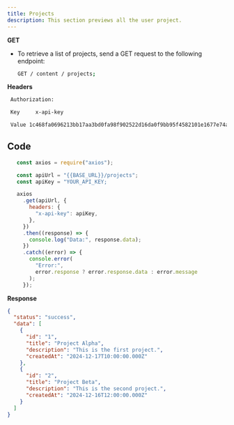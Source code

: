 ```yaml
---
title: Projects
description: This section previews all the user project.
---
```


**GET**

- To retrieve a list of projects, send a GET request to the following endpoint:

  ```bash
  GET / content / projects;
  ```

**Headers**

```bash
 Authorization:

 Key     x-api-key

 Value 1c468fa0696213bb17aa3bd0fa98f902522d16da0f9bb95f4582101e1677e74a
```

## Code

```js
   const axios = require("axios");

   const apiUrl = "{{BASE_URL}}/projects";
   const apiKey = "YOUR_API_KEY;

   axios
     .get(apiUrl, {
       headers: {
         "x-api-key": apiKey,
       },
     })
     .then((response) => {
       console.log("Data:", response.data);
     })
     .catch((error) => {
       console.error(
         "Error:",
         error.response ? error.response.data : error.message
       );
     });
```

**Response**

```json
{
  "status": "success",
  "data": [
    {
      "id": "1",
      "title": "Project Alpha",
      "description": "This is the first project.",
      "createdAt": "2024-12-17T10:00:00.000Z"
    },
    {
      "id": "2",
      "title": "Project Beta",
      "description": "This is the second project.",
      "createdAt": "2024-12-16T12:00:00.000Z"
    }
  ]
}
```
